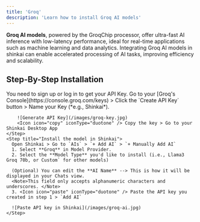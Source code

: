 ```yaml
---
title: 'Groq'
description: 'Learn how to install Groq AI models'
---
```


**Groq AI models**, powered by the GroqChip processor, offer ultra-fast AI inference with low-latency performance, ideal for real-time applications such as machine learning and data analytics. 
Integrating Groq AI models in shinkai can enable accelerated processing of AI tasks, improving efficiency and scalability.

## Step-By-Step Installation

<Steps>
    <Step title="Generate your API key">
        <Tip>You need to sign up or log in to get your API Key.</Tip>
        Go to your [Groq's Console](https://console.groq.com/keys) > Click the `Create API Key` button >  Name your Key (*e.g., Shinkai*).
      
        ![Generate API Key](/images/groq-key.jpg)
        <Icon icon="copy" iconType="duotone" /> Copy the key > Go to your Shinkai Desktop App
    </Step>
    <Step title="Install the model in Shinkai">
      Open Shinkai > Go to `AIs` > `+ Add AI` > `+ Manually Add AI`
      1. Select **Groq** in Model Provider.
      2. Select the **Model Type** you'd like to install (i.e., Llama3 Groq 70b, or Custom` for other models)
      
      (Optional) You can edit the **AI Name** --> This is how it will be displayed in your Chats view. 
      <Note>This field only accepts alphanumeric characters and underscores. </Note>
      3. <Icon icon="paste" iconType="duotone" /> Paste the API key you created in step 1 > `Add AI`
      
      ![Paste API key in Shinkai](/images/groq-ai.jpg)
    </Step>

  </Steps>